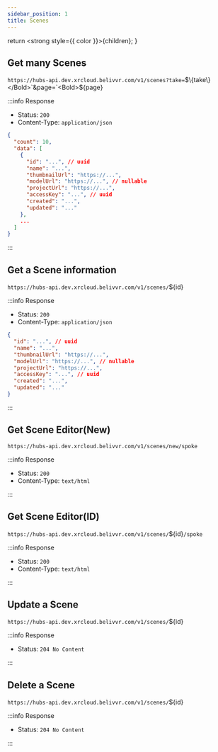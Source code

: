 ```yaml
---
sidebar_position: 1
title: Scenes
---
```


  return <strong style={{ color }}>{children}</strong>;
}

## Get many Scenes

`https://hubs-api.dev.xrcloud.belivvr.com/v1/scenes?take=`<Bold>$\{take\}</Bold>`&page=`<Bold>$\{page\}</Bold>

:::info Response

- Status: `200`
- Content-Type: `application/json`

```json
{
  "count": 10,
  "data": [
    {
      "id": "...", // uuid
      "name": "...",
      "thumbnailUrl": "https://...",
      "modelUrl": "https://...", // nullable
      "projectUrl": "https://...",
      "accessKey": "...", // uuid
      "created": "...",
      "updated": "..."
    },
    ...
  ]
}
```

:::

## Get a Scene information

`https://hubs-api.dev.xrcloud.belivvr.com/v1/scenes/`<Bold>$\{id\}</Bold>

:::info Response

- Status: `200`
- Content-Type: `application/json`

```json
{
  "id": "...", // uuid
  "name": "...",
  "thumbnailUrl": "https://...",
  "modelUrl": "https://...", // nullable
  "projectUrl": "https://...",
  "accessKey": "...", // uuid
  "created": "...",
  "updated": "..."
}
```

:::

## Get Scene Editor(New)

`https://hubs-api.dev.xrcloud.belivvr.com/v1/scenes/new/spoke`

:::info Response

- Status: `200`
- Content-Type: `text/html`

:::

## Get Scene Editor(ID)

`https://hubs-api.dev.xrcloud.belivvr.com/v1/scenes/`<Bold>$\{id\}</Bold>`/spoke`

:::info Response

- Status: `200`
- Content-Type: `text/html`

:::

## Update a Scene

`https://hubs-api.dev.xrcloud.belivvr.com/v1/scenes/`<Bold>$\{id\}</Bold>

:::info Response

- Status: `204 No Content`

:::

## Delete a Scene

`https://hubs-api.dev.xrcloud.belivvr.com/v1/scenes/`<Bold>$\{id\}</Bold>

:::info Response

- Status: `204 No Content`

:::
